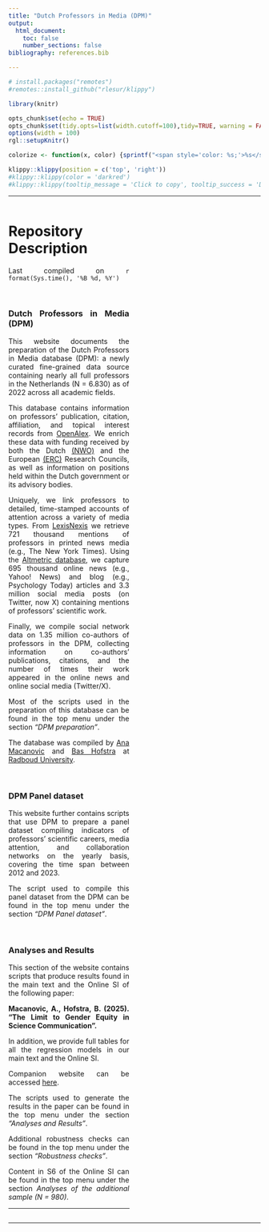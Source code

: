 ```yaml
---
title: "Dutch Professors in Media (DPM)"
output:
  html_document:
    toc: false
    number_sections: false
bibliography: references.bib

---
```


<style>
body {
text-align: justify}
</style>

```r
# install.packages("remotes")
#remotes::install_github("rlesur/klippy")
``` 

```r
library(knitr)

opts_chunk$set(echo = TRUE)
opts_chunk$set(tidy.opts=list(width.cutoff=100),tidy=TRUE, warning = FALSE, message = FALSE,comment = "#>", cache=TRUE, class.source=c("test"), class.output=c("test2"))
options(width = 100)
rgl::setupKnitr()

colorize <- function(x, color) {sprintf("<span style='color: %s;'>%s</span>", color, x) }

```

```r
klippy::klippy(position = c('top', 'right'))
#klippy::klippy(color = 'darkred')
#klippy::klippy(tooltip_message = 'Click to copy', tooltip_success = 'Done')
```


----

:::::::::::::: {.columns}
::: {.column width="80%"}

# Repository Description
Last compiled on `r format(Sys.time(), '%B %d, %Y')`

<br />

### Dutch Professors in Media (DPM)
This website documents the preparation of the Dutch Professors in Media database (DPM): 
a newly curated fine-grained data source containing nearly all full professors in the 
Netherlands (N = 6.830) as of 2022 across all academic fields. 

This database contains information on professors' publication, citation, affiliation, and topical interest records from [OpenAlex](https://openalex.org/). We enrich these data with funding received by both the Dutch [(NWO)](https://www.nwo.nl/) and the European [(ERC)](https://erc.easme-web.eu?mode=7&countries=NL) Research Councils, as well as information on positions held within the Dutch government or its advisory bodies.

Uniquely, we link professors to detailed, time-stamped accounts of attention across a variety 
of media types. From [LexisNexis](https://www.lexisnexis.com/) we retrieve 721 thousand mentions of professors in printed news media (e.g., The New York Times). Using the [Altmetric database](https://www.altmetric.com/), we capture 695 thousand online news (e.g., Yahoo! News) and blog (e.g., Psychology Today) articles and 3.3 million social media posts (on Twitter, now X) containing mentions of professors’ scientific work. 

Finally, we compile social network data on 1.35 million co-authors of professors in the DPM, collecting information on co-authors’ publications, citations, and the number of times their work appeared in the online news and online social media (Twitter/X). 

Most of the scripts used in the preparation of this database can be found in the top
menu under the section *"DPM preparation"*.

The database was compiled by [Ana Macanovic](https://amacanovic.github.io/) and [Bas Hofstra](https://www.bashofstra.com) at [Radboud University](https://www.ru.nl/en).

<br />

### DPM Panel dataset

This website further contains scripts that use DPM to prepare a panel dataset
compiling indicators of professors' scientific careers, media attention, and collaboration
networks on the yearly basis, covering the time span between 2012 and 2023.

The script used to compile this panel dataset from the DPM can be found in the top
menu under the section *"DPM Panel dataset"*.

<br />

### Analyses and Results

This section of the website contains scripts that produce results found in the 
main text and the Online SI of the following paper:

**Macanovic, A., Hofstra, B. (2025). "The Limit to Gender Equity in Science Communication".**

In addition, we provide full tables for all the regression models in our main text and the Online SI.

Companion website can be accessed [here](https://amacanovic.github.io/limits_gender_equity/).

The scripts used to generate the results in the paper can be found in the top
menu under the section *"Analyses and Results"*.

Additional robustness checks can be found in the top
menu under the section *"Robustness checks"*.


Content in S6 of the Online SI can be found in the top menu under the section *Analyses of the additional sample (N = 980)*.


----


:::
::: {.column width="80%"}


:::
::::::::::::::



----






